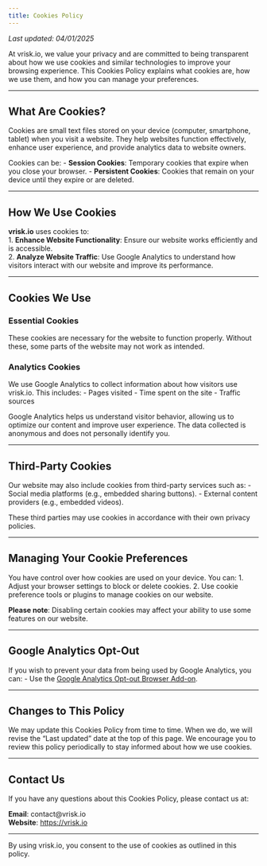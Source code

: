 ```yaml
---
title: Cookies Policy
---
```


_Last updated: 04/01/2025_

At vrisk.io, we value your privacy and are committed to being transparent about how we use cookies and similar technologies to improve your browsing experience. This Cookies Policy explains what cookies are, how we use them, and how you can manage your preferences.

---

## What Are Cookies?
Cookies are small text files stored on your device (computer, smartphone, tablet) when you visit a website. They help websites function effectively, enhance user experience, and provide analytics data to website owners.

Cookies can be:
- **Session Cookies**: Temporary cookies that expire when you close your browser.
- **Persistent Cookies**: Cookies that remain on your device until they expire or are deleted.

---

## How We Use Cookies
**vrisk.io** uses cookies to:<br>
1. **Enhance Website Functionality**: Ensure our website works efficiently and is accessible.<br>
2. **Analyze Website Traffic**: Use Google Analytics to understand how visitors interact with our website and improve its performance.

---

## Cookies We Use

### Essential Cookies
These cookies are necessary for the website to function properly. Without these, some parts of the website may not work as intended.

### Analytics Cookies
We use Google Analytics to collect information about how visitors use vrisk.io. This includes:
- Pages visited
- Time spent on the site
- Traffic sources

Google Analytics helps us understand visitor behavior, allowing us to optimize our content and improve user experience. The data collected is anonymous and does not personally identify you.

---

## Third-Party Cookies
Our website may also include cookies from third-party services such as:
- Social media platforms (e.g., embedded sharing buttons).
- External content providers (e.g., embedded videos).

These third parties may use cookies in accordance with their own privacy policies.

---

## Managing Your Cookie Preferences
You have control over how cookies are used on your device. You can:
1. Adjust your browser settings to block or delete cookies.
2. Use cookie preference tools or plugins to manage cookies on our website.

**Please note**: Disabling certain cookies may affect your ability to use some features on our website.

---

## Google Analytics Opt-Out
If you wish to prevent your data from being used by Google Analytics, you can:
- Use the [Google Analytics Opt-out Browser Add-on](https://tools.google.com/dlpage/gaoptout).

---

## Changes to This Policy
We may update this Cookies Policy from time to time. When we do, we will revise the "Last updated" date at the top of this page. We encourage you to review this policy periodically to stay informed about how we use cookies.

---

## Contact Us
If you have any questions about this Cookies Policy, please contact us at:

**Email**: contact@vrisk.io <br>
**Website**: [https://vrisk.io](https://vrisk.io)

---

By using vrisk.io, you consent to the use of cookies as outlined in this policy.


